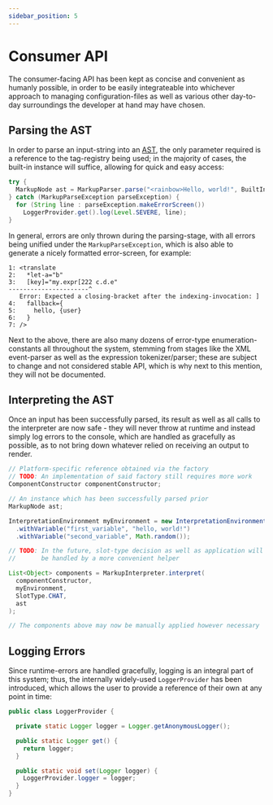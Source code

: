 ```yaml
---
sidebar_position: 5
---
```



# Consumer API

The consumer-facing API has been kept as concise and convenient as humanly possible, in order to be easily
integrateable into whichever approach to managing configuration-files as well as various other day-to-day
surroundings the developer at hand may have chosen.

## Parsing the AST

In order to parse an input-string into an [AST](https://en.wikipedia.org/wiki/Abstract_syntax_tree),
the only parameter required is a reference to the tag-registry being used; in the majority of cases, the
built-in instance will suffice, allowing for quick and easy access:

```java
try {
  MarkupNode ast = MarkupParser.parse("<rainbow>Hello, world!", BuiltInTagRegistry.INSTANCE);
} catch (MarkupParseException parseException) {
  for (String line : parseException.makeErrorScreen())
    LoggerProvider.get().log(Level.SEVERE, line);
}
```

In general, errors are only thrown during the parsing-stage, with all errors being unified under the
`MarkupParseException`, which is also able to generate a nicely formatted error-screen, for example:

```
1: <translate
2:   *let-a="b"
3:   [key]="my.expr[222 c.d.e"
----------------------^
   Error: Expected a closing-bracket after the indexing-invocation: ]
4:   fallback={
5:     hello, {user}
6:   }
7: />
```

Next to the above, there are also many dozens of error-type enumeration-constants all throughout the system,
stemming from stages like the XML event-parser as well as the expression tokenizer/parser; these are subject
to change and not considered stable API, which is why next to this mention, they will not be documented.

## Interpreting the AST

Once an input has been successfully parsed, its result as well as all calls to the interpreter are now safe - they
will never throw at runtime and instead simply log errors to the console, which are handled as gracefully as
possible, as to not bring down whatever relied on receiving an output to render.

```java
// Platform-specific reference obtained via the factory
// TODO: An implementation of said factory still requires more work
ComponentConstructor componentConstructor;

// An instance which has been successfully parsed prior
MarkupNode ast;

InterpretationEnvironment myEnvironment = new InterpretationEnvironment()
  .withVariable("first_variable", "hello, world!")
  .withVariable("second_variable", Math.random());

// TODO: In the future, slot-type decision as well as application will
//       be handled by a more convenient helper

List<Object> components = MarkupInterpreter.interpret(
  componentConstructor,
  myEnvironment,
  SlotType.CHAT,
  ast
);

// The components above may now be manually applied however necessary
```

## Logging Errors

Since runtime-errors are handled gracefully, logging is an integral part of this system; thus, the internally
widely-used `LoggerProvider` has been introduced, which allows the user to provide a reference of their own
at any point in time:

```java
public class LoggerProvider {

  private static Logger logger = Logger.getAnonymousLogger();

  public static Logger get() {
    return logger;
  }

  public static void set(Logger logger) {
    LoggerProvider.logger = logger;
  }
}
```
